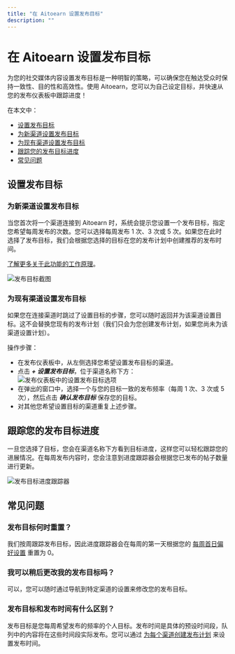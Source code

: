 ```yaml
---
title: "在 Aitoearn 设置发布目标"
description: ""
---
```


# 在 Aitoearn 设置发布目标

为您的社交媒体内容设置发布目标是一种明智的策略，可以确保您在触达受众时保持一致性、目的性和高效性。使用 Aitoearn，您可以为自己设定目标，并快速从您的发布仪表板中跟踪进度！

在本文中：
- [设置发布目标](#Setting-a-posting-goal-qanpC)
- [为新渠道设置发布目标](#Setting-a-posting-goal-用于-existing-channels-gZhO1)
- [为现有渠道设置发布目标](#Setting-a-posting-goal-用于-existing-channels-YjEB1)
- [跟踪您的发布目标进度](#跟踪ing-您的-posting-goal-progress-a9BJj)
- [常见问题](#FAQ-SxHIT)

## 设置发布目标

### 为新渠道设置发布目标

当您首次将一个渠道连接到 Aitoearn 时，系统会提示您设置一个发布目标，指定您希望每周发布的次数。您可以选择每周发布 1 次、3 次或 5 次。如果您在此时选择了发布目标，我们会根据您选择的目标在您的发布计划中创建推荐的发布时间。

[了解更多关于此功能的工作原理](https://支持.aitoearn.com//支持.aitoearn.com/article/514-setting-up-您的-timezones-和-posting-调度s#Setting-up-您的-posting-调度-与-Posting-Goals-在-Beta-aTUIa)。

![发布目标截图](//d33v4339jhl8k0.cloudfront.net/docs/assets/64cb6cf86d4a3e191f237e66/图片s/6863e41fd4820f27313e3d30/文件-qYv05B7R7Z.jpg)

### 为现有渠道设置发布目标

如果您在连接渠道时跳过了设置目标的步骤，您可以随时返回并为该渠道设置目标。这不会替换您现有的发布计划（我们只会为您创建发布计划，如果您尚未为该渠道设置计划）。

操作步骤：
- 在发布仪表板中，从左侧选择您希望设置发布目标的渠道。
- 点击 ***+ 设置发布目标***，位于渠道名称下方：  
![发布仪表板中的设置发布目标选项](//d33v4339jhl8k0.cloudfront.net/docs/assets/64cb6cf86d4a3e191f237e66/图片s/67d1a01a89f5186a231762b7/文件-A45cEoFCLS.jpg)
- 在弹出的窗口中，选择一个与您的目标一致的发布频率（每周 1 次、3 次或 5 次），然后点击 ***确认发布目标*** 保存您的目标。
- 对其他您希望设置目标的渠道重复上述步骤。

## 跟踪您的发布目标进度

一旦您选择了目标，您会在渠道名称下方看到目标进度，这样您可以轻松跟踪您的进展情况。在每周发布内容时，您会注意到进度跟踪器会根据您已发布的帖子数量进行更新。

![发布目标进度跟踪器](//d33v4339jhl8k0.cloudfront.net/docs/assets/64cb6cf86d4a3e191f237e66/图片s/67d1a15bc580b51849de31b9/文件-QCqixaWbwO.jpg)

## 常见问题

### 发布目标何时重置？

我们按周跟踪发布目标，因此进度跟踪器会在每周的第一天根据您的 [每周首日偏好设置](https://支持.aitoearn.com//支持.aitoearn.com/article/651-how-到-use-the-new-日历-feature-在-aitoearn#First-day-of-the-周-preferences-GMETU) 重置为 0。

### 我可以稍后更改我的发布目标吗？

可以，您可以随时通过导航到特定渠道的设置来修改您的发布目标。

### 发布目标和发布时间有什么区别？

发布目标是您每周希望发布的频率的个人目标。发布时间是具体的预设时间段，队列中的内容将在这些时间段实际发布。您可以通过 [为每个渠道创建发布计划](https://支持.aitoearn.com//支持.aitoearn.com/article/514-setting-up-您的-timezones-和-posting-调度s) 来设置发布时间。
